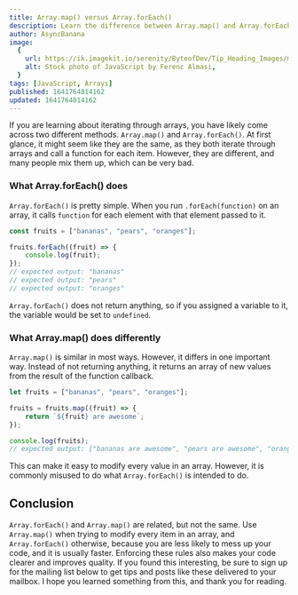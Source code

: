 ```yaml
---
title: Array.map() versus Array.forEach()
description: Learn the difference between Array.map() and Array.forEach() and how to use each in JavaScript
author: AsyncBanana
image:
  {
    url: https://ik.imagekit.io/serenity/ByteofDev/Tip_Heading_Images/map_vs_foreach,
    alt: Stock photo of JavaScript by Ferenc Almasi,
  }
tags: [JavaScript, Arrays]
published: 1641764814162
updated: 1641764814162
---
```



If you are learning about iterating through arrays, you have likely come across two different methods. `Array.map()` and `Array.forEach()`. At first glance, it might seem like they are the same, as they both iterate through arrays and call a function for each item. However, they are different, and many people mix them up, which can be very bad.

### What Array.forEach() does

`Array.forEach()` is pretty simple. When you run `.forEach(function)` on an array, it calls `function` for each element with that element passed to it.

```js
const fruits = ["bananas", "pears", "oranges"];

fruits.forEach((fruit) => {
	console.log(fruit);
});
// expected output: "bananas"
// expected output: "pears"
// expected output: "oranges"
```

`Array.forEach()` does not return anything, so if you assigned a variable to it, the variable would be set to `undefined`.

### What Array.map() does differently

`Array.map()` is similar in most ways. However, it differs in one important way. Instead of not returning anything, it returns an array of new values from the result of the function callback.

```js
let fruits = ["bananas", "pears", "oranges"];

fruits = fruits.map((fruit) => {
	return `${fruit} are awesome`;
});

console.log(fruits);
// expected output: ["bananas are awesome", "pears are awesome", "oranges are awesome"]
```

This can make it easy to modify every value in an array. However, it is commonly misused to do what `Array.forEach()` is intended to do.

## Conclusion

`Array.forEach()` and `Array.map()` are related, but not the same. Use `Array.map()` when trying to modify every item in an array, and `Array.forEach()` otherwise, because you are less likely to mess up your code, and it is usually faster. Enforcing these rules also makes your code clearer and improves quality. If you found this interesting, be sure to sign up for the mailing list below to get tips and posts like these delivered to your mailbox. I hope you learned something from this, and thank you for reading.
